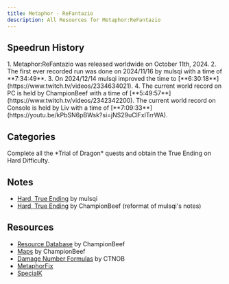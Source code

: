 ```yaml
---
title: Metaphor - ReFantazio
description: All Resources for Metaphor:ReFantazio
---
```



<DocsHero 
    content="Metaphor:ReFantazio is a game not connected to the Persona and Shin Megami Tensei universes, but which shares many of their core gameplay mechanics."
    srcUrl={metaphorCover}
    alt="Metaphor:ReFantazio Box Cover"
/>

<LinkCard title="Leaderboards" href="https://www.speedrun.com/Metaphor" description="See all the submitted runs and more detailed information on Speedrun.com"/>

## Speedrun History
<Steps>
1. Metaphor:ReFantazio was released worldwide on October 11th, 2024.
2. The first ever recorded run was done on 2024/11/16 by mulsqi with a time of **7:34:49**.
3. On 2024/12/14 mulsqi improved the time to [**6:30:18**](https://www.twitch.tv/videos/2334634021). 
4. The current world record on PC is held by ChampionBeef with a time of [**5:49:57**](https://www.twitch.tv/videos/2342342200). The current world record on Console is held by Liv with a time of [**7:09:33**](https://youtu.be/kPbSN6pBWsk?si=jNS29uClFxlTrrWA).
</Steps>

## Categories
<CardGrid>
    <Card title="Hard, True Ending">Complete all the *Trial of Dragon* quests and obtain the True Ending on Hard Difficulty.</Card>
</CardGrid>

## Notes
- [Hard, True Ending](https://pastebin.com/bNAjWfd1) by mulsqi
- [Hard, True Ending](https://docs.google.com/spreadsheets/d/1B40jf104DRUxjcRHwcoSmlf_lYqKaBFs0DMH0TTateY/edit?usp=sharing) by ChampionBeef (reformat of mulsqi's notes)

## Resources
- [Resource Database](https://docs.google.com/spreadsheets/d/19Qd2Bvv-KAhUidRycswX6EJkXmL19RmjO2sj7ctn1qk/edit?usp=sharing) by ChampionBeef
- [Maps](https://imgur.com/a/PKRZx9o) by ChampionBeef
- [Damage Number Formulas](https://steamcommunity.com/sharedfiles/filedetails/?id=3349878187) by CTNOB
- [MetaphorFix](https://github.com/Lyall/MetaphorFix/releases)
- [SpecialK](https://www.special-k.info/)
